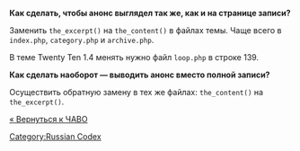 '''Как сделать, чтобы анонс выглядел так же, как и на странице записи?'''

Заменить <tt>the_excerpt()</tt> на <tt>the_content()</tt> в файлах темы. Чаще всего в  <tt>index.php</tt>, <tt>category.php</tt> и <tt>archive.php</tt>.

В теме Twenty Ten 1.4 менять нужно файл <tt>loop.php</tt> в строке 139.

'''Как сделать наоборот — выводить анонс вместо полной записи?'''

Осуществить обратную замену в тех же файлах: <tt>the_content()</tt> на <tt>the_excerpt()</tt>.

[[ЧАВО|« Вернуться к ЧАВО]]

[[Category:Russian Codex]]